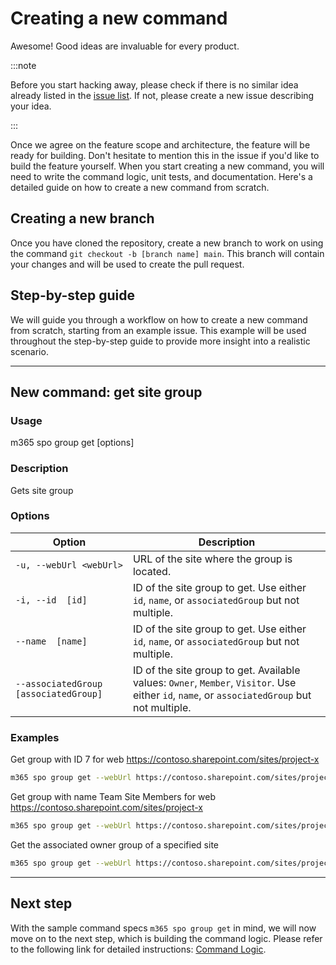 # Creating a new command

Awesome! Good ideas are invaluable for every product.

:::note

Before you start hacking away, please check if there is no similar idea already listed in the [issue list](https://github.com/pnp/cli-microsoft365/issues). If not, please create a new issue describing your idea.

:::

Once we agree on the feature scope and architecture, the feature will be ready for building. Don't hesitate to mention this in the issue if you'd like to build the feature yourself. When you start creating a new command, you will need to write the command logic, unit tests, and documentation. Here's a detailed guide on how to create a new command from scratch.

## Creating a new branch

Once you have cloned the repository, create a new branch to work on using the command `git checkout -b [branch name] main`. This branch will contain your changes and will be used to create the pull request.

## Step-by-step guide

We will guide you through a workflow on how to create a new command from scratch, starting from an example issue. This example will be used throughout the step-by-step guide to provide more insight into a realistic scenario.

---

## New command: get site group

### Usage

m365 spo group get [options]

### Description

Gets site group

### Options

Option | Description
-- | --
`-u, --webUrl <webUrl>` | URL of the site where the group is located.
`-i, --id  [id]` | ID of the site group to get. Use either `id`, `name`, or `associatedGroup` but not multiple.
`--name  [name]` | ID of the site group to get. Use either `id`, `name`, or `associatedGroup` but not multiple.
`--associatedGroup [associatedGroup]` | ID of the site group to get. Available values: `Owner`, `Member`, `Visitor`. Use either `id`, `name`, or `associatedGroup` but not multiple.

### Examples

Get group with ID 7 for web https://contoso.sharepoint.com/sites/project-x

```sh
m365 spo group get --webUrl https://contoso.sharepoint.com/sites/project-x --id 7
```

Get group with name Team Site Members for web https://contoso.sharepoint.com/sites/project-x

```sh
m365 spo group get --webUrl https://contoso.sharepoint.com/sites/project-x --name "Team Site Members"
```

Get the associated owner group of a specified site

```sh
m365 spo group get --webUrl https://contoso.sharepoint.com/sites/project-x --associatedGroup Owner
```

---

## Next step

With the sample command specs `m365 spo group get` in mind, we will now move on to the next step, which is building the command logic. Please refer to the following link for detailed instructions: [Command Logic](./build-command-logic.mdx).
